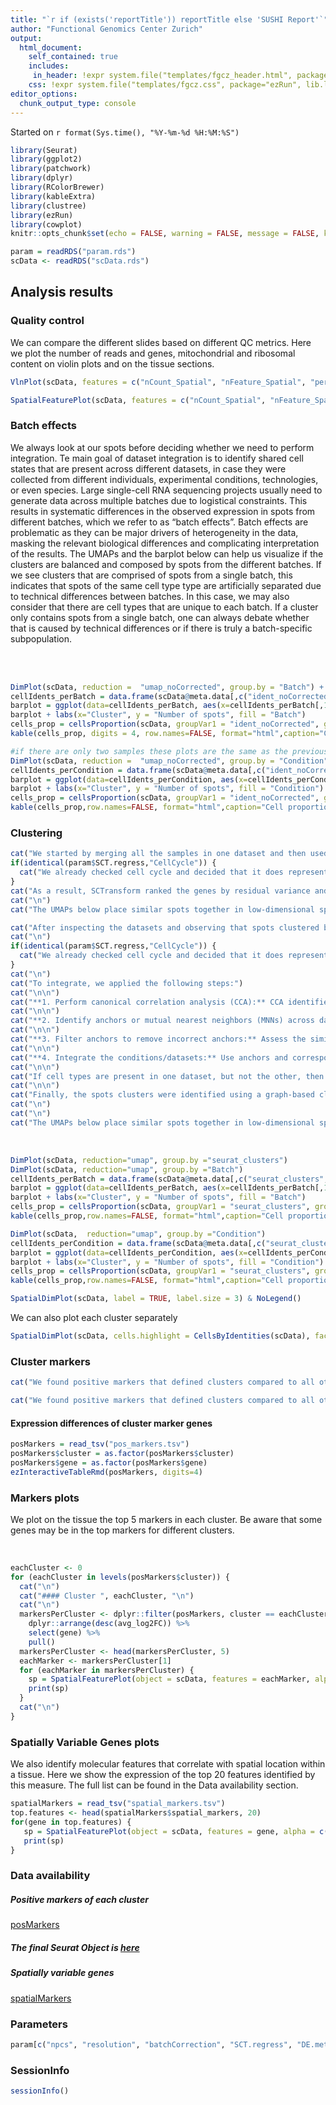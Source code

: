 ```yaml
---
title: "`r if (exists('reportTitle')) reportTitle else 'SUSHI Report'`"
author: "Functional Genomics Center Zurich"
output: 
  html_document:
    self_contained: true
    includes:
     in_header: !expr system.file("templates/fgcz_header.html", package="ezRun", lib.loc=.libPaths())
    css: !expr system.file("templates/fgcz.css", package="ezRun", lib.loc=.libPaths())
editor_options: 
  chunk_output_type: console
---
```


Started on `r format(Sys.time(), "%Y-%m-%d %H:%M:%S")`


```r
library(Seurat)
library(ggplot2)
library(patchwork)
library(dplyr)
library(RColorBrewer)
library(kableExtra)
library(clustree)
library(ezRun)
library(cowplot)
knitr::opts_chunk$set(echo = FALSE, warning = FALSE, message = FALSE, knitr.table.format = "html")
```

```r
param = readRDS("param.rds")
scData <- readRDS("scData.rds")
```

## Analysis results {.tabset}

### Quality control

We can compare the different slides based on different QC metrics. Here we plot the number of reads and genes, mitochondrial and ribosomal content on violin plots and on the tissue sections. 

```r
VlnPlot(scData, features = c("nCount_Spatial", "nFeature_Spatial", "percent_mito", "percent_ribo"), group.by = "Batch", pt.size = 0.1) + NoLegend() + plot_layout(ncol=4)
```

```r
SpatialFeaturePlot(scData, features = c("nCount_Spatial", "nFeature_Spatial","percent_mito","percent_ribo"))+ plot_layout(nrow=4, ncol=length(unique(scData$Batch))) & theme(legend.text = element_text(size = 6))
```


### Batch effects

We always look at our spots before deciding whether we need to perform integration. Te main goal of dataset integration is to identify shared cell states that are present across different datasets, in case they were collected from different individuals, experimental conditions, technologies, or even species. Large single-cell RNA sequencing projects usually need to generate data across multiple batches due to logistical constraints. This results in systematic differences in the observed expression in spots from different batches, which we refer to as “batch effects”. Batch effects are problematic as they can be major drivers of heterogeneity in the data, masking the relevant biological differences and complicating interpretation of the results.
The UMAPs and the barplot below can help us visualize if the clusters are balanced and composed by spots from the different batches. If we see clusters that are comprised of spots from a single batch, this indicates that spots of the same cell type type are artificially separated due to technical differences between batches. In this case, we may also consider that there are cell types that are unique to each batch. If a cluster only contains spots from a single batch, one can always debate whether that is caused by technical differences or if there is truly a batch-specific subpopulation.

<br/><br/>

```r
DimPlot(scData, reduction =  "umap_noCorrected", group.by = "Batch") + xlab("UMAP 1") + ylab("UMAP 2")
cellIdents_perBatch = data.frame(scData@meta.data[,c("ident_noCorrected", "Batch")])
barplot = ggplot(data=cellIdents_perBatch, aes(x=cellIdents_perBatch[,1], fill=Batch)) + geom_bar(stat="Count")
barplot + labs(x="Cluster", y = "Number of spots", fill = "Batch")
cells_prop = cellsProportion(scData, groupVar1 = "ident_noCorrected", groupVar2 = "Batch")
kable(cells_prop, digits = 4, row.names=FALSE, format="html",caption="Cell proportions per batch") %>% kable_styling(bootstrap_options = "striped", full_width = F, position = "float_right")
```

```r
#if there are only two samples these plots are the same as the previous ones
DimPlot(scData, reduction =  "umap_noCorrected", group.by = "Condition") + xlab("UMAP 1") + ylab("UMAP 2")
cellIdents_perCondition = data.frame(scData@meta.data[,c("ident_noCorrected", "Condition")])
barplot = ggplot(data=cellIdents_perCondition, aes(x=cellIdents_perCondition[,1], fill=Condition)) + geom_bar(stat="Count")
barplot + labs(x="Cluster", y = "Number of spots", fill = "Condition")
cells_prop = cellsProportion(scData, groupVar1 = "ident_noCorrected", groupVar2 = "Condition")
kable(cells_prop,row.names=FALSE, format="html",caption="Cell proportions per condition") %>% kable_styling(bootstrap_options = "striped", full_width = F, position = "float_right")
```

### Clustering

```r
cat("We started by merging all the samples in one dataset and then used the SCtransform method from the Seurat package for normalizing, estimating the variance of the raw filtered data, and identifying the most variable genes. By default, SCtransform accounts for cellular sequencing depth, or nUMIs.")
if(identical(param$SCT.regress,"CellCycle")) {
  cat("We already checked cell cycle and decided that it does represent a major source of variation in our data, and this may influence clustering. Therefore, we regressed out variation due to cell cycle")
}
cat("As a result, SCTransform ranked the genes by residual variance and returned the 3000 most variant genes. Next, we performed PCA on the scaled data using the previously determined variable features. Taking as a distance metric the previously identified PCs, the spots clusters were then identified using a graph-based clustering approach where the spots are embedded in a graph structure - for example a K-nearest neighbor (KNN) graph, with edges drawn between spots with similar feature expression patterns, and then attempt to partition this graph into highly interconnected ‘communities’. The resolution is an important argument that sets the \"granularity\" of the downstream clustering and will need to be optimized for every individual experiment. Increased resolution values lead to a greater number of clusters, which is often required for larger datasets.\n")
cat("\n")
cat("The UMAPs below place similar spots together in low-dimensional space. The first UMAP represents spots according to the condition and the second one shows the graph-based common clusters that were found among the datasets.\n")
```


```r
cat("After inspecting the datasets and observing that spots clustered by sample we decided to integrate samples using shared highly variable genes. Oftentimes, when clustering spots from multiple conditions there are condition-specific clusters and integration can help ensure the same cell types cluster together.\n We started by normalizing, estimating the variance of the raw filtered data, and identifying the most variable genes in each sample separately. For this, we used the SCtransform method from the Seurat package which accounts for cellular sequencing depth, or nUMIs by default.")
cat("\n")
if(identical(param$SCT.regress,"CellCycle")) {
  cat("We already checked cell cycle and decided that it does represent a major source of variation in our data, and this may influence clustering. Therefore, we regressed out variation due to cell cycle")
}
cat("\n")
cat("To integrate, we applied the following steps:")
cat("\n\n")
cat("**1. Perform canonical correlation analysis (CCA):** CCA identifies shared sources of variation between the conditions/groups. It is a form of PCA, in that it identifies the greatest sources of variation in the data, but only if it is shared or conserved across the conditions/groups (using the 3000 most variant genes from each sample).")
cat("\n\n")
cat("**2. Identify anchors or mutual nearest neighbors (MNNs) across datasets (sometimes incorrect anchors are identified):** MNNs are like good friends. For each cell in one sample, the cell's closest neighbor in the other sample is identified based on gene expression values as it's best neighbor.The reciprical analysis is performed, and if the two spots are 'best friends' in both directions, then those spots will be marked as anchors to 'anchor' the two datasets together.")
cat("\n\n")
cat("**3. Filter anchors to remove incorrect anchors:** Assess the similarity between anchor pairs by the overlap in their local neighborhoods (incorrect anchors will have low scores)")
cat("\n\n")
cat("**4. Integrate the conditions/datasets:** Use anchors and corresponding scores to transform the cell expression values, allowing for the integration of the different samples.")
cat("\n\n")
cat("If cell types are present in one dataset, but not the other, then the spots will still appear as a separate sample-specific cluster.")
cat("\n\n")
cat("Finally, the spots clusters were identified using a graph-based clustering approach where the spots are embedded in a graph structure - for example a K-nearest neighbor (KNN) graph, with edges drawn between spots with similar feature expression patterns, and then attempt to partition this graph into highly interconnected ‘communities’. The resolution is an important argument that sets the \"granularity\" of the downstream clustering and will need to be optimized for every individual experiment. Increased resolution values lead to a greater number of clusters, which is often required for larger datasets.")
cat("\n")
cat("\n")
cat("The UMAPs below place similar spots together in low-dimensional space after the integration of the datasets. The first UMAP represents spots according to the condition and the second UMAP shows the graph-based common clusters that were found among the datasets. The presence of visual clusters containing spots from the different datasets provides a comforting illusion that the integration was successful.")
```
<br/>

```r
DimPlot(scData, reduction="umap", group.by ="seurat_clusters")
DimPlot(scData, reduction="umap", group.by ="Batch")
cellIdents_perBatch = data.frame(scData@meta.data[,c("seurat_clusters", "Batch")])
barplot = ggplot(data=cellIdents_perBatch, aes(x=cellIdents_perBatch[,1], fill=Batch)) + geom_bar(stat="Count")
barplot + labs(x="Cluster", y = "Number of spots", fill = "Batch")
cells_prop = cellsProportion(scData, groupVar1 = "seurat_clusters", groupVar2="Batch")
kable(cells_prop,row.names=FALSE, format="html",caption="Cell proportions") %>% kable_styling(bootstrap_options = "striped", full_width = F, position = "float_right")
```

```r
DimPlot(scData,  reduction="umap", group.by ="Condition")
cellIdents_perCondition = data.frame(scData@meta.data[,c("seurat_clusters", "Condition")])
barplot = ggplot(data=cellIdents_perCondition, aes(x=cellIdents_perCondition[,1], fill=Condition)) + geom_bar(stat="Count")
barplot + labs(x="Cluster", y = "Number of spots", fill = "Condition")
cells_prop = cellsProportion(scData, groupVar1 = "seurat_clusters", groupVar2="Condition")
kable(cells_prop,row.names=FALSE, format="html",caption="Cell proportions") %>% kable_styling(bootstrap_options = "striped", full_width = F, position = "float_right")
```

```r
SpatialDimPlot(scData, label = TRUE, label.size = 3) & NoLegend()
```


We can also plot each cluster separately

```r
SpatialDimPlot(scData, cells.highlight = CellsByIdentities(scData), facet.highlight = TRUE)
```


### Cluster markers

```r
cat("We found positive markers that defined clusters compared to all other spots via differential expression. The test we used was the Wilcoxon Rank Sum test. Genes with an average, at least 0.25-fold difference (log-scale) between the spots in the tested cluster and the rest of the spots and an adjusted p-value < 0.05 were declared as significant.")
```

```r
cat("We found positive markers that defined clusters compared to all other spots via differential expression using a logistic regression test and including in the model the cell cycle as the batch effect. Genes with an average, at least 0.25-fold difference (log-scale) between the spots in the tested cluster and the rest of the spots and an adjusted p-value < 0.05 were declared as significant.")
```

#### Expression differences of cluster marker genes

```r
posMarkers = read_tsv("pos_markers.tsv")
posMarkers$cluster = as.factor(posMarkers$cluster)
posMarkers$gene = as.factor(posMarkers$gene)
ezInteractiveTableRmd(posMarkers, digits=4)
```

### Markers plots

We plot on the tissue the top 5 markers in each cluster. Be aware that some genes may be in the top markers for different clusters.

<br/>
```r
eachCluster <- 0
for (eachCluster in levels(posMarkers$cluster)) {
  cat("\n")
  cat("#### Cluster ", eachCluster, "\n")
  cat("\n")
  markersPerCluster <- dplyr::filter(posMarkers, cluster == eachCluster) %>%
    dplyr::arrange(desc(avg_log2FC)) %>%
    select(gene) %>%
    pull()
  markersPerCluster <- head(markersPerCluster, 5)
  eachMarker <- markersPerCluster[1]
  for (eachMarker in markersPerCluster) {
    sp = SpatialFeaturePlot(object = scData, features = eachMarker, alpha = c(0.1, 1))
    print(sp)
  }
  cat("\n")
}
```

### Spatially Variable Genes plots 

We also identify molecular features that correlate with spatial location within a tissue. Here we show the expression of the top 20 features identified by this measure. The full list can be found in the Data availability section.

```r
spatialMarkers = read_tsv("spatial_markers.tsv")
top.features <- head(spatialMarkers$spatial_markers, 20)
for(gene in top.features) {
   sp = SpatialFeaturePlot(object = scData, features = gene, alpha = c(0.1, 1))
   print(sp)
}
```


### Data availability

##### Positive markers of each cluster

[posMarkers](pos_markers.tsv)

##### The final Seurat Object is [here](scData.rds)

##### Spatially variable genes

[spatialMarkers](spatial_markers.tsv)


### Parameters

```r
param[c("npcs", "resolution", "batchCorrection", "SCT.regress", "DE.method", "DE.regress")]
```


### SessionInfo
```r
sessionInfo()
```

